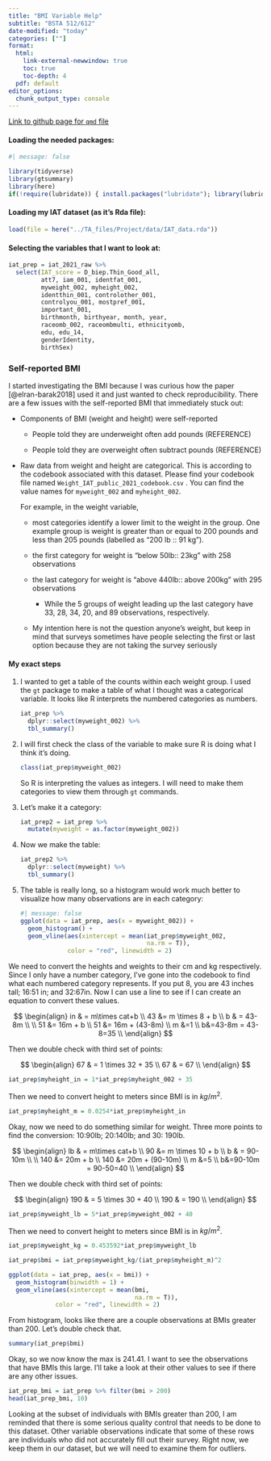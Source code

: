 ```yaml
---
title: "BMI Variable Help"
subtitle: "BSTA 512/612"
date-modified: "today"
categories: [""]
format: 
  html:
    link-external-newwindow: true
    toc: true
    toc-depth: 4
  pdf: default 
editor_options: 
  chunk_output_type: console
---
```


[Link to github page for `qmd` file](https://github.com/nwakim/BSTA_512_W25/blob/main/labs/BMI_help.qmd)

#### Loading the needed packages:

```r
#| message: false

library(tidyverse)
library(gtsummary)
library(here)
if(!require(lubridate)) { install.packages("lubridate"); library(lubridate) }
```

#### Loading my IAT dataset (as it's Rda file):

```r
load(file = here("../TA_files/Project/data/IAT_data.rda"))
```

#### Selecting the variables that I want to look at:

```r
iat_prep = iat_2021_raw %>% 
  select(IAT_score = D_biep.Thin_Good_all, 
         att7, iam_001, identfat_001, 
         myweight_002, myheight_002,
         identthin_001, controlother_001, 
         controlyou_001, mostpref_001,
         important_001, 
         birthmonth, birthyear, month, year, 
         raceomb_002, raceombmulti, ethnicityomb, 
         edu, edu_14, 
         genderIdentity, 
         birthSex)
```

### Self-reported BMI

I started investigating the BMI because I was curious how the paper [@elran-barak2018] used it and just wanted to check reproducibility. There are a few issues with the self-reported BMI that immediately stuck out:

-   Components of BMI (weight and height) were self-reported

    -   People told they are underweight often add pounds (REFERENCE)

    -   People told they are overweight often subtract pounds (REFERENCE)

-   Raw data from weight and height are categorical. This is according to the codebook associated with this dataset. Please find your codebook file named `Weight_IAT_public_2021_codebook.csv` . You can find the value names for `myweight_002` and `myheight_002`.

    For example, in the weight variable,

    -   most categories identify a lower limit to the weight in the group. One example group is weight is greater than or equal to 200 pounds and less than 205 pounds (labelled as "200 lb :: 91 kg").

    -   the first category for weight is "below 50lb:: 23kg" with 258 observations

    -   the last category for weight is "above 440lb:: above 200kg" with 295 observations

        -   While the 5 groups of weight leading up the last category have 33, 28, 34, 20, and 89 observations, respectively.

    -   My intention here is not the question anyone's weight, but keep in mind that surveys sometimes have people selecting the first or last option because they are not taking the survey seriously

#### My exact steps

1.  I wanted to get a table of the counts within each weight group. I used the `gt` package to make a table of what I thought was a categorical variable. It looks like R interprets the numbered categories as numbers.

    ```r
    iat_prep %>%
      dplyr::select(myweight_002) %>%
      tbl_summary()
    ```

2.  I will first check the class of the variable to make sure R is doing what I think it's doing.

    ```r
    class(iat_prep$myweight_002)
    ```

    So R is interpreting the values as integers. I will need to make them categories to view them through `gt` commands.

3.  Let's make it a category:

    ```r
    iat_prep2 = iat_prep %>% 
      mutate(myweight = as.factor(myweight_002))
    ```

4.  Now we make the table:

    ```r
    iat_prep2 %>%
      dplyr::select(myweight) %>%
      tbl_summary()
    ```

5.  The table is really long, so a histogram would work much better to visualize how many observations are in each category:

    ```r
    #| message: false
    ggplot(data = iat_prep, aes(x = myweight_002)) + 
      geom_histogram() +
      geom_vline(aes(xintercept = mean(iat_prep$myweight_002, 
                                       na.rm = T)), 
                 color = "red", linewidth = 2)
    ```

We need to convert the heights and weights to their cm and kg respectively. Since I only have a number category, I've gone into the codebook to find what each numbered category represents. If you put 8, you are 43 inches tall; 16:51 in; and 32:67in. Now I can use a line to see if I can create an equation to convert these values.

$$
\begin{align}
in & = m\times cat+b \\
43 &= m \times 8 + b \\
b & = 43-8m \\
\\
51 &= 16m + b \\
51 &= 16m + (43-8m) \\
m &=1 \\ 
b&=43-8m = 43-8=35 \\
\end{align}
$$

Then we double check with third set of points:

$$
\begin{align}
67 & = 1 \times 32 + 35 \\
67 & = 67 \\
\end{align}
$$

```r
iat_prep$myheight_in = 1*iat_prep$myheight_002 + 35
```

Then we need to convert height to meters since BMI is in $kg/m^2$.

```r
iat_prep$myheight_m = 0.0254*iat_prep$myheight_in
```

Okay, now we need to do something similar for weight. Three more points to find the conversion: 10:90lb; 20:140lb; and 30: 190lb.

$$
\begin{align}
lb & = m\times cat+b \\
90 &= m \times 10 + b \\
b & = 90-10m \\
\\
140 &= 20m + b \\
140 &= 20m + (90-10m) \\
m &=5 \\ 
b&=90-10m = 90-50=40 \\
\end{align}
$$

Then we double check with third set of points:

$$
\begin{align}
190 & = 5 \times 30 + 40 \\
190 & = 190 \\
\end{align}
$$

```r
iat_prep$myweight_lb = 5*iat_prep$myweight_002 + 40
```

Then we need to convert height to meters since BMI is in $kg/m^2$.

```r
iat_prep$myweight_kg = 0.453592*iat_prep$myweight_lb
```

```r
iat_prep$bmi = iat_prep$myweight_kg/(iat_prep$myheight_m)^2
```

```r
ggplot(data = iat_prep, aes(x = bmi)) + 
  geom_histogram(binwidth = 1) +
  geom_vline(aes(xintercept = mean(bmi, 
                                   na.rm = T)), 
             color = "red", linewidth = 2)
```

From histogram, looks like there are a couple observations at BMIs greater than 200. Let's double check that.

```r
summary(iat_prep$bmi)
```

Okay, so we now know the max is 241.41. I want to see the observations that have BMIs this large. I'll take a look at their other values to see if there are any other issues.

```r
iat_prep_bmi = iat_prep %>% filter(bmi > 200)
head(iat_prep_bmi, 10)
```

Looking at the subset of individuals with BMIs greater than 200, I am reminded that there is some serious quality control that needs to be done to this dataset. Other variable observations indicate that some of these rows are individuals who did not accurately fill out their survey. Right now, we keep them in our dataset, but we will need to examine them for outliers.
